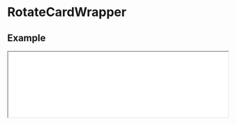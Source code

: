 # RotateCardWrapper

## Example

<iframe
  src="/rotate-card-wrapper"
  height={700}
  width="100%"
  className="mt-6 rounded-xl"
/>

```javascript filename="index.tsx" copy
import { RotateCardWrapper } from "@nguyend-nam/scrollery-ts";

export default function Home() {
  return (
    <div className="!bg-slate-50 p-8">
      <h1 className="!text-[#577D86]">
        <code>RotateCardWrapper</code>
      </h1>
      <p className="!text-gray-500 mb-[300px]">
        &quot;There is no one who loves pain itself, who seeks after it and
        wants to have it, simply because it is pain...&quot;
      </p>

      <RotateCardWrapper
        className="w-full flex flex-col items-center gap-[800px] !mt-8 !mb-[800px]"
        bottomLayer={<span>Animate on Scroll</span>}
        bottomLayerClassName="text-[30px] md:text-[70px] text-[#577D86] font-bold"
      >
        <div className="rounded-3xl shadow-md h-full bg-[#577D86]" />
        <div className="rounded-3xl shadow-md h-full bg-[#569DAA]" />
        <div className="rounded-3xl shadow-md h-full bg-[#87CBB9]" />
        <div className="rounded-3xl shadow-md h-full bg-[#B9EDDD]" />
      </RotateCardWrapper>
    </div>
  );
}
```

## Props

bottomLayer?: ReactElement;
bottomLayerStyle?: CSSProperties;
bottomLayerClassName?: string;
offsetGetter?: (index?: number) => number;

| Name                     | Type            | Default         | Description                                                                                 | Required |
| ------------------------ | --------------- | --------------- | ------------------------------------------------------------------------------------------- | -------- |
| **children**             | `ReactNode`     |                 | The images for the content you want to animate on scroll                                    | &check;  |
| **style**                | `CSSProperties` |                 | The styles you want to apply to the wrapper                                                 |          |
| **className**            | `string`        |                 | The classes you want to apply to the wrapper                                                |          |
| **itemStyle**            | `CSSProperties` |                 | The styles you want to apply to each item                                                   |          |
| **itemClassName**        | `string`        |                 | The classes you want to apply to each item                                                  |          |
| **triggerOn**            | `"in" \| "out"` | `"in"`          | The prop to specify if the animation is triggered when the images go in or out the viewport |          |
| **isSticky**             | `boolean`       | `true`          | If `true`, then the images stay inside the viewport when animating                          |          |
| **threshold**            | `number`        | 1/3 view height | the threshold where the animation is triggered                                              |          |
| **bottomLayer**          | `ReactNode`     |                 | The bottom layer behind the images                                                          |          |
| **bottomLayerStyle**     | `CSSProperties` |                 | The styles you want to apply to the bottom layer                                            |          |
| **bottomLayerClassName** | `string`        |                 | The classes you want to apply to the bottom layer                                           |          |
